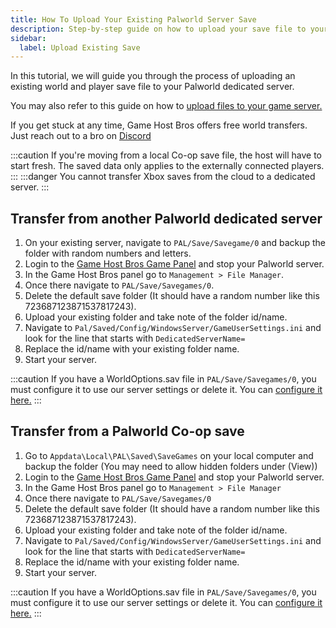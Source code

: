 ```yaml
---
title: How To Upload Your Existing Palworld Server Save
description: Step-by-step guide on how to upload your save file to your Palworld server.
sidebar:
  label: Upload Existing Save
---
```


In this tutorial, we will guide you through the process of uploading an existing world and player save file to your Palworld dedicated server.

You may also refer to this guide on how to [upload files to your game server.](/getting-started/uploading-files/)

If you get stuck at any time, Game Host Bros offers free world transfers. Just reach out to a bro on [Discord](https://discord.gg/FN4XgbAwzr)

:::caution
If you're moving from a local Co-op save file, the host will have to start fresh. The saved data only applies to the externally connected players.
:::
:::danger
You cannot transfer Xbox saves from the cloud to a dedicated server.
:::

## Transfer from another Palworld dedicated server

1. On your existing server, navigate to `PAL/Save/Savegame/0` and backup the folder with random numbers and letters.
2. Login to the [Game Host Bros Game Panel](https://panel.gamehostbros.com/) and stop your Palworld server.
3. In the Game Host Bros panel go to `Management > File Manager`.
4. Once there navigate to `PAL/Save/Savegames/0`.
5. Delete the default save folder (It should have a random number like this 723687123871537817243).
6. Upload your existing folder and take note of the folder id/name. 
7. Navigate to `Pal/Saved/Config/WindowsServer/GameUserSettings.ini` and look for the line that starts with `DedicatedServerName=`
8. Replace the id/name with your existing folder name.
9. Start your server.

:::caution
If you have a WorldOptions.sav file in `PAL/Save/Savegames/0`, you must configure it to use our server settings or delete it. You can [configure it here.](/games/palworld/configure-palworld/)
:::

## Transfer from a Palworld Co-op save

1. Go to `Appdata\Local\PAL\Saved\SaveGames` on your local computer and backup the folder (You may need to allow hidden folders under (View))
2. Login to the [Game Host Bros Game Panel](https://panel.gamehostbros.com/) and stop your Palworld server.
3. In the Game Host Bros panel go to `Management > File Manager`
4. Once there navigate to `PAL/Save/Savegames/0`
5. Delete the default save folder (It should have a random number like this 723687123871537817243).
6. Upload your existing folder and take note of the folder id/name. 
7. Navigate to `Pal/Saved/Config/WindowsServer/GameUserSettings.ini` and look for the line that starts with `DedicatedServerName=`
8. Replace the id/name with your existing folder name.
9. Start your server.

:::caution
If you have a WorldOptions.sav file in `PAL/Save/Savegames/0`, you must configure it to use our server settings or delete it. You can [configure it here.](/games/palworld/configure-palworld/)
:::
